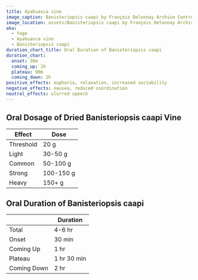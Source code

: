 ```yaml
---
title: Ayahuasca vine
image_caption: Banisteriopsis caapi by François Delonnay Archivo Centro Takiwasi
image_location: assets/Banisteriopsis caapi by François Delonnay Archivo Centro Takiwasi.jpg
aka:
  - Yage
  - Ayahuasca vine
  - Banisteriopsis caapi
duration_chart_title: Oral Duration of Banisteriopsis caapi
duration_chart:
  onset: 30m
  coming_up: 1h
  plateau: 90m
  coming_down: 2h
positive_effects: euphoria, relaxation, increased sociability
negative_effects: nausea, reduced coordination
neutral_effects: slurred speech
---
```


## Oral Dosage of Dried Banisteriopsis caapi Vine
| Effect | Dose |
| --- | --- |
| Threshold | 20 g |
| Light | 30-50 g |
| Common | 50-100 g |
| Strong | 100-150 g |
| Heavy | 150+ g |

## Oral Duration of Banisteriopsis caapi
|  | Duration |
| --- | --- |
| Total | 4-6 hr |
| Onset | 30 min |
| Coming Up | 1 hr |
| Plateau | 1 hr 30 min |
| Coming Down | 2 hr |
